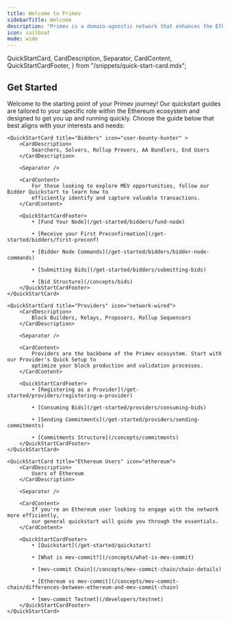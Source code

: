 ```yaml
---
title: Welcome to Primev
sidebarTitle: Welcome
description: "Primev is a domain-agnostic network that enhances the Ethereum blockbuilding experience by streamlining MEV coordination and improving the interaction among searchers, users, and builders."
icon: sailboat
mode: wide
---
```


  QuickStartCard,
  CardDescription,
  Separator,
  CardContent,
  QuickStartCardFooter,
} from "/snippets/quick-start-card.mdx";

## Get Started

Welcome to the starting point of your Primev journey!
Our quickstart guides are tailored to your specific role within the Ethereum ecosystem and designed to get you up and running quickly.
Choose the guide below that best aligns with your interests and needs:

<CardGroup cols={3}>

    <QuickStartCard title="Bidders" icon="user-bounty-hunter" >
        <CardDescription>
            Searchers, Solvers, Rollup Provers, AA Bundlers, End Users
        </CardDescription>

        <Separator />

        <CardContent>
            For those looking to explore MEV opportunities, follow our Bidder Quickstart to learn how to
            efficiently identify and capture valuable transactions.
        </CardContent>

        <QuickStartCardFooter>
            • [Fund Your Node](/get-started/bidders/fund-node)

            • [Receive your First Preconfirmation](/get-started/bidders/first-preconf)

            • [Bidder Node Commands](/get-started/bidders/bidder-node-commands)

            • [Submitting Bids](/get-started/bidders/submitting-bids)

            • [Bid Structure](/concepts/bids)
        </QuickStartCardFooter>
    </QuickStartCard>

    <QuickStartCard title="Providers" icon="network-wired">
        <CardDescription>
            Block Builders, Relays, Proposers, Rollup Sequencers
        </CardDescription>

        <Separator />

        <CardContent>
            Providers are the backbone of the Primev ecosystem. Start with our Provider's Quick Setup to
            optimize your block production and validation processes.
        </CardContent>

        <QuickStartCardFooter>
            • [Registering as a Provider](/get-started/providers/registering-a-provider)

            • [Consuming Bids](/get-started/providers/consuming-bids)

            • [Sending Commitments](/get-started/providers/sending-commitments)

            • [Commitments Structure](/concepts/commitments)
        </QuickStartCardFooter>
    </QuickStartCard>

    <QuickStartCard title="Ethereum Users" icon="ethereum">
        <CardDescription>
            Users of Ethereum
        </CardDescription>

        <Separator />

        <CardContent>
            If you're an Ethereum user looking to engage with the network more efficiently,
            our general quickstart will guide you through the essentials.
        </CardContent>

        <QuickStartCardFooter>
            • [Quickstart](/get-started/quickstart)

            • [What is mev-commit?](/concepts/what-is-mev-commit)

            • [mev-commit Chain](/concepts/mev-commit-chain/chain-details)

            • [Ethereum vs mev-commit](/concepts/mev-commit-chain/differences-between-ethereum-and-mev-commit-chain)

            • [mev-commit Testnet](/developers/testnet)
        </QuickStartCardFooter>
    </QuickStartCard>

</CardGroup>
